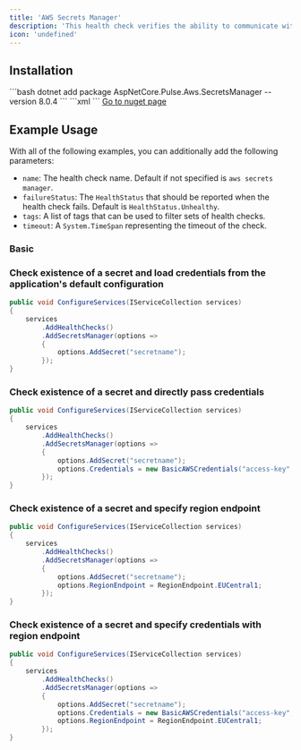 ```yaml
---
title: 'AWS Secrets Manager'
description: 'This health check verifies the ability to communicate with Amazon Secrets Manager and the existence of some secrets. For more information about AWS Secrets Manager check the [AWS Secrets Manager Site](https://aws.amazon.com/secrets-manager/)'
icon: 'undefined'
---
```


## Installation

<Tabs>
  <Tab title=".NET CLI">
    ```bash
    dotnet add package AspNetCore.Pulse.Aws.SecretsManager --version 8.0.4
    ```
  </Tab>
  <Tab title="Package Reference">
    ```xml
    <PackageReference Include="AspNetCore.Pulse.Aws.SecretsManager" Version="8.0.4" />
    ```
  </Tab>
  <Tab title="Nuget">
    <a href="https://www.nuget.org/packages/AspNetCore.Pulse.Aws.SecretsManager/" target="_blank">Go to nuget page</a>
  </Tab>
</Tabs>


## Example Usage

With all of the following examples, you can additionally add the following parameters:

* `name`: The health check name. Default if not specified is `aws secrets manager`.
* `failureStatus`: The `HealthStatus` that should be reported when the health check fails. Default is `HealthStatus.Unhealthy`.
* `tags`: A list of tags that can be used to filter sets of health checks.
* `timeout`: A `System.TimeSpan` representing the timeout of the check.

### Basic

### Check existence of a secret and load credentials from the application's default configuration

```csharp
public void ConfigureServices(IServiceCollection services)
{
    services
        .AddHealthChecks()
        .AddSecretsManager(options =>
        {
            options.AddSecret("secretname");
        });
}
```

### Check existence of a secret and directly pass credentials

```csharp
public void ConfigureServices(IServiceCollection services)
{
    services
        .AddHealthChecks()
        .AddSecretsManager(options =>
        {
            options.AddSecret("secretname");
            options.Credentials = new BasicAWSCredentials("access-key", "secret-key");
        });
}
```

### Check existence of a secret and specify region endpoint

```csharp
public void ConfigureServices(IServiceCollection services)
{
    services
        .AddHealthChecks()
        .AddSecretsManager(options =>
        {
            options.AddSecret("secretname");
            options.RegionEndpoint = RegionEndpoint.EUCentral1;
        });
}
```

### Check existence of a secret and specify credentials with region endpoint

```csharp
public void ConfigureServices(IServiceCollection services)
{
    services
        .AddHealthChecks()
        .AddSecretsManager(options =>
        {
            options.AddSecret("secretname");
            options.Credentials = new BasicAWSCredentials("access-key", "secret-key");
            options.RegionEndpoint = RegionEndpoint.EUCentral1;
        });
}
```

